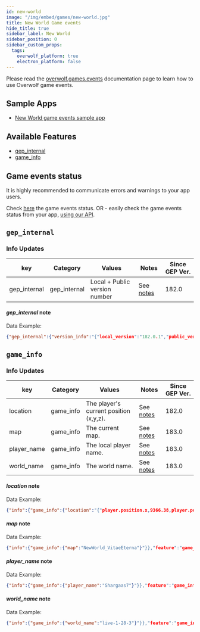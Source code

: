 ```yaml
---
id: new-world
image: "/img/embed/games/new-world.jpg"
title: New World Game events
hide_title: true
sidebar_label: New World
sidebar_position: 0
sidebar_custom_props:
  tags:
    overwolf_platform: true
    electron_platform: false
---
```


<!-- GENERATED USING /scripts/generate.js -->

<head>
  <meta name="keywords" content="API for New World, New World API, SDK for New World, New World SDK"/>
</head>

<GameInfo gameId={21816} page="docs" />

Please read the [overwolf.games.events](/api/game-data) documentation page to learn how to use Overwolf game events.

## Sample Apps

* [New World game events sample app](https://github.com/overwolf/events-sample-apps)

## Available Features

* [gep_internal](#gep_internal)
* [game_info](#game_info)


## Game events status

It is highly recommended to communicate errors and warnings to your app users. 

Check [here](/status/) the game events status. OR -  easily check the game events status from your app, [using our API](/topics/using-events/how-to-check-events-status-from-app).

## `gep_internal`

### Info Updates

key          | Category    | Values                    | Notes                 | Since GEP Ver. |
------------ | ------------| ------------------------- | --------------------- | ------------- | 
gep_internal | gep_internal| Local + Public version number|See [notes](#gep_internal-note)|   182.0       |

#### *gep_internal* note

Data Example:

```json
{"gep_internal":{"version_info":"{"local_version":"182.0.1","public_version":"182.0.1","is_updated":true}"}},"feature":"gep_internal"}
```

## `game_info`

### Info Updates

key          | Category    | Values                    | Notes                 | Since GEP Ver. |
------------ | ------------| ------------------------- | --------------------- | ------------- | 
location     | game_info   | The player's current position (x,y,z).   |  See [notes](#location-note) |   182.0       |
map          | game_info   | The current map.          |  See [notes](#map-note) |   183.0       |
player_name  | game_info   | The local player name.   |  See [notes](#player_name-note) |   183.0       |
world_name   | game_info   | The world name.   |  See [notes](#world_name-note) |   183.0       |


#### *location* note

Data Example:

```json
{"info":{"game_info":{"location":"{"player.position.x,9366.38,player.position.y,2762.52,player.position.z,89.21,player.rotation.x,0,player.rotation.y,0,player.rotation.z,223,player.compass,SW"}"}},"feature":"game_info"}
```

#### *map* note

Data Example:

```json
{"info":{"game_info":{"map":"NewWorld_VitaeEterna"}"}},"feature":"game_info"}
```

#### *player_name* note

Data Example:

```json
{"info":{"game_info":{"player_name":"Shargaas7"}"}},"feature":"game_info"}
```

#### *world_name* note

Data Example:

```json
{"info":{"game_info":{"world_name":"live-1-28-3"}"}},"feature":"game_info"}
```
